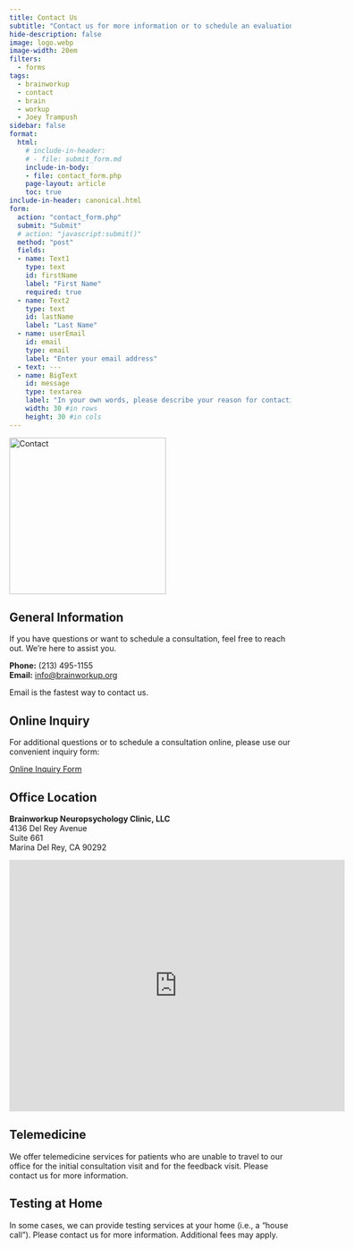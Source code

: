 ```yaml
---
title: Contact Us
subtitle: "Contact us for more information or to schedule an evaluation. We're here to help."
hide-description: false
image: logo.webp
image-width: 20em
filters:
  - forms
tags:
  - brainworkup 
  - contact
  - brain
  - workup
  - Joey Trampush
sidebar: false
format: 
  html:
    # include-in-header: 
    # - file: submit_form.md
    include-in-body: 
    - file: contact_form.php
    page-layout: article
    toc: true
include-in-header: canonical.html
form:
  action: "contact_form.php"
  submit: "Submit"
  # action: "javascript:submit()"
  method: "post"
  fields:
  - name: Text1
    type: text
    id: firstName
    label: "First Name"
    required: true
  - name: Text2
    type: text
    id: lastName
    label: "Last Name"
  - name: userEmail
    id: email
    type: email
    label: "Enter your email address"
  - text: ---
  - name: BigText
    id: message
    type: textarea
    label: "In your own words, please describe your reason for contacting us."
    width: 30 #in rows
    height: 30 #in cols
---
```


![](logo.webp "Contact"){width=20em fig-alt="A brainworkup logo."}

## General Information

If you have questions or want to schedule a consultation, feel free to reach out. We're here to assist you.

**Phone:** (213) 495-1155\
**Email:** [info@brainworkup.org](mailto:info@brainworkup.org)

::: {.callout-note}
Email is the fastest way to contact us.
:::

## Online Inquiry

For additional questions or to schedule a consultation online, please use our convenient inquiry form:

[Online Inquiry Form](https://forms.gle/UNx9qUcihytE63qt5)

## Office Location

**Brainworkup Neuropsychology Clinic, LLC**\
4136 Del Rey Avenue\
Suite 661\
Marina Del Rey, CA 90292\

<iframe src="https://www.google.com/maps/embed?pb=!1m18!1m12!1m3!1d3305.507752037753!2d-118.44124318478369!3d33.98028588062893!2m3!1f0!2f0!3f0!3m2!1i1024!2i768!4f13.1!3m3!1m2!1s0x80c2ba3713c9d4c7%3A0x7e2b1a2e5f23d79c!2s4136%20Del%20Rey%20Ave%2C%20Marina%20Del%20Rey%2C%20CA%2090292%2C%20USA!5e0!3m2!1sen!2s!4v1662032749326!5m2!1sen!2s" width="600" height="450" style="border:0;" allowfullscreen="" loading="lazy"></iframe>

## Telemedicine

We offer telemedicine services for patients who are unable to travel to our
office for the initial consultation visit and for the feedback visit. Please contact us for more information.

## Testing at Home

In some cases, we can provide testing services at your home (i.e., a "house
call"). Please contact us for more information. Additional fees may apply.

<!-- ## Form

{{< form >}} -->

<!-- #### Form submission

<form name="contact" netlify>
  <p>
    <label>Name <input type="text" name="name" /></label>
  </p>
  <p>
    <label>Email <input type="email" name="email" /></label>
  </p>
  <p>
    <button type="submit">Send</button>
  </p>
</form> -->


<!-- ## PHP

```{=html}
<body>

<form action="welcome_get.php" method="get">
Name: <input type="text" name="name"><br>
E-mail: <input type="text" name="email"><br>
<input type="submit">
</form>

</body>
``` -->
